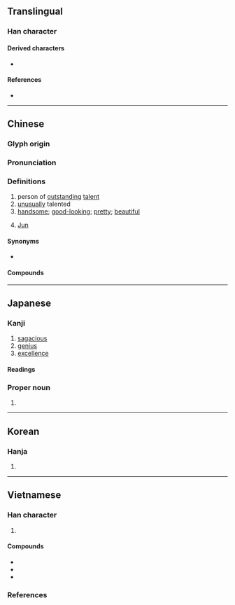 {{also|儁|㑺}}
{{character info}}
==Translingual==

===Han character===
{{Han char|rn=9|rad=人|as=07|sn=9|four=23247|canj=OICE|ids=⿰亻夋}}

====Derived characters====
* {{l|mul|[[葰]], [[䈗]], [[𪡟]], [[𪶠]], [[𭏓]], [[𭵘]]}}

====References====
* {{Han ref|kx=0104.150|dkj=00674|dj=0220.140|hdz=10168.040|uh=4FCA|ud=20426|bh=AB54|bd=43860}}

----

==Chinese==
{{zh-forms|alt=儁,㑺}}

===Glyph origin===
{{Han etym}}

===Pronunciation===
{{zh-pron
|m=jùn
|c=zeon3
|h=pfs=tsun
|mn=chùn
|mn-t=zung3
|mc=y
|oc=y
|ma=y
|cat=n,a,pn
}}

===Definitions===
{{zh-hanzi}}

# person of [[outstanding]] [[talent]]
# [[unusually]] talented
# [[handsome]]; [[good-looking]]; [[pretty]]; [[beautiful]]
# {{surname|zh|dot=:}} [[Jun]]

====Synonyms====
* {{sense|handsome}}
{{zh-syn-saurus|美觀}}

====Compounds====
{{zh-der|不學長俊|丰神俊美|來俊臣|俊乂|俊俏|俊俏風流|俊偉|俊傑|俊刮|俊器|俊士|俊龐兒|俊彥|俊德|俊拔|俊敏|俊材|俊民|俊爽|俊眼修眉|俊秀|俊美|俊茂|俊逸|俊遊|俊邁|俊雅|俊髦|俊鶻|八俊|國俊|奇俊|寒俊|少年才俊|忍俊不禁|才俊|擦俊藥|旁求俊彥|清俊|清新俊逸|清麗俊逸|爽俊|發俊科|翩然俊雅|英俊|英才俊偉|裴少俊|豪俊|賢俊|長俊|風流俊俏|髦俊}}

----

==Japanese==

===Kanji===
{{ja-kanji|grade=c|rs=人07}}

# [[sagacious]]
# [[genius]]
# [[excellence]]

====Readings====
{{ja-readings
|on=しゅん
|kun=すぐ-れる
|nanori=とし
}}

===Proper noun===
{{ja-pos|しゅん|proper}}

# {{given name|ja|male|sort=しゅん}}

----

==Korean==

===Hanja===
{{ko-hanja|hangeul=준|rv=jun|mr=chun}}

# {{rfdef|ko|sort=人07}}

----

==Vietnamese==

===Han character===
{{vi-readings|rs=人07
|hanviet=tuấn-tdcntd;gdhn
|phienthiet=祖峻 tổ tuấn
|nom=tuấn-tdcntd;taberd, toáng-gdhn
}}

# {{rfdef|vi|sort=人07}}

====Compounds====
{{der-top3|Compounds}}
* {{vi-l|俊傑|tuấn kiệt}}
* {{vi-l|俊士|tuấn sĩ}}
* {{vi-l|俊秀|tuấn tú}}
{{der-bottom}}

===References===
<references/>